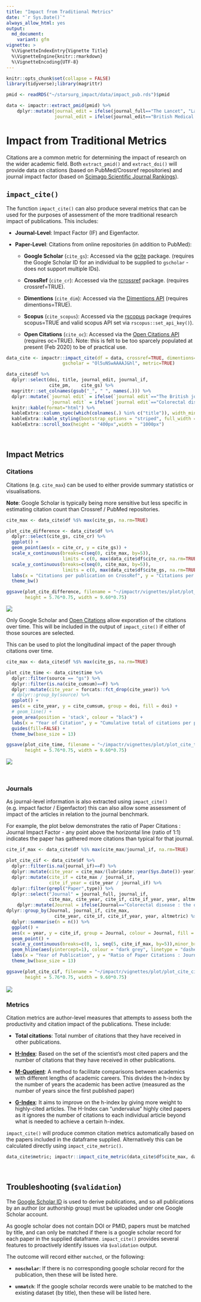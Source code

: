 ```yaml
---
title: "Impact from Traditional Metrics"
date: "`r Sys.Date()`"
always_allow_html: yes
output:
  md_document:
    variant: gfm
vignette: >
  %\VignetteIndexEntry{Vignette Title}
  %\VignetteEngine{knitr::rmarkdown}
  %\VignetteEncoding{UTF-8}
---
```

```r
knitr::opts_chunk$set(collapse = FALSE)
library(tidyverse);library(magrittr)

pmid <- readRDS("~/starsurg_impact/data/impact_pub.rds")$pmid

data <- impactr::extract_pmid(pmid) %>%
    dplyr::mutate(journal_edit = ifelse(journal_full=="The Lancet", "Lancet", journal_full),
                  journal_edit = ifelse(journal_edit=="British Medical Journal", "BMJ-British Medical Journal", journal_edit))
```

# Impact from Traditional Metrics

Citations are a common metric for determining the impact of research on the wider academic field. Both `extract_pmid()` and `extract_doi()` will provide data on citations (based on PubMed/Crossref repositories) and journal impact factor (based on [Scimago Scientific Journal Rankings](https://www.scimagojr.com)).

## **`impact_cite()`**

The function `impact_cite()` can also produce several metrics that can be used for the purposes of assessment of the more traditional research impact of publications. This includes:

* **Journal-Level**: Impact Factor (IF) and Eigenfactor.

* **Paper-Level**: Citations from online repositories (in addition to PubMed):

  + **Google Scholar** (`cite_gs`): Accessed via the [gcite](https://cran.r-project.org/web/packages/gcite/index.html) package.  (requires the Google Scholar ID for an individual to be supplied to `gscholar` - does not support multiple IDs).
  
  + **CrossRef** (`cite_cr`): Accessed via the [rcrossref](https://github.com/ropensci/rcrossref) package. (requires crossref=TRUE).
  
  + **Dimentions** (`cite_dim`): Accessed via the [Dimentions API](https://app.dimensions.ai/discover/publication) (requires dimentions=TRUE).
  
  + **Scopus** (`cite_scopus`): Accessed via the [rscopus](https://cran.r-project.org/web/packages/rscopus/index.html) package (requires scopus=TRUE and valid scopus API set via `rscopus::set_api_key()`). 
  
  + **Open Citations** (`cite_oc`): Accessed via the [Open Citations API](https://opencitations.net/index/coci/api/v1) (requires oc=TRUE). Note: this is felt to be too sparcely populated at present  (Feb 2020) to be of practical use.

```r
data_cite <- impactr::impact_cite(df = data, crossref=TRUE, dimentions=TRUE, scopus=FALSE, oc = TRUE,
                     gscholar = "Ol5uNSwAAAAJ&hl", metric=TRUE)
```

```r
data_cite$df %>%
  dplyr::select(doi, title, journal_edit, journal_if,
                cite_pm,	cite_gs) %>%
  magrittr::set_colnames(gsub("_", " ", names(.))) %>%
  dplyr::mutate(`journal edit` = ifelse(`journal edit`=="The British journal of surgery", "BJS", `journal edit`),
                `journal edit` = ifelse(`journal edit`=="Colorectal disease : the official journal of the Association of Coloproctology of Great Britain and Ireland", "Colorectal Disease", `journal edit`)) %>%
  knitr::kable(format="html") %>%
  kableExtra::column_spec(which(colnames(.) %in% c("title")), width_min="7in") %>%
  kableExtra::kable_styling(bootstrap_options = "striped", full_width = F) %>%
  kableExtra::scroll_box(height = "400px",width = "1000px")
```

&nbsp;

## **Impact Metrics**
### **Citations**
Citations (e.g. `cite_max`) can be used to either provide summary statistics or visualisations.

**Note**: Google Scholar is typically being more sensitive but less specific in estimating citation count than Crossref / PubMed repositories.

```r
cite_max <- data_cite$df %$% max(cite_gs, na.rm=TRUE)

plot_cite_difference <- data_cite$df %>%
  dplyr::select(cite_gs, cite_cr) %>%
  ggplot() +
  geom_point(aes(x = cite_cr, y = cite_gs)) + 
  scale_x_continuous(breaks=c(seq(0, cite_max, by=5)),
                     limits = c(0, max(data_cite$df$cite_cr, na.rm=TRUE)), expand = c(0, 0.5)) +
  scale_y_continuous(breaks=c(seq(0, cite_max, by=5)),
                     limits = c(0, max(data_cite$df$cite_gs, na.rm=TRUE)), expand = c(0, 0.5)) + 
  labs(x = "Citations per publication on CrossRef", y = "Citations per publication on Google Scholar") +
  theme_bw()

ggsave(plot_cite_difference, filename = "~/impactr/vignettes/plot/plot_cite_difference.png",
       height = 5.76*0.75, width = 9.60*0.75)
```

<img src="plot/plot_cite_difference.png" align="center"/>

Only Google Scholar and [Open Citations](https://opencitations.net/) allow exporation of the citations over time. This will be included in the output of `impact_cite()` if either of those sources are selected.

This can be used to plot the longitudinal impact of the paper through citations over time.

```r
cite_max <- data_cite$df %$% max(cite_gs, na.rm=TRUE)

plot_cite_time <- data_cite$time %>%
  dplyr::filter(source == "gs") %>% 
  dplyr::filter(is.na(cite_cumsum)==F) %>%
  dplyr::mutate(cite_year = forcats::fct_drop(cite_year)) %>%
  # dplyr::group_by(source) %>% 
  ggplot() +
  aes(x = cite_year, y = cite_cumsum, group = doi, fill = doi) + 
  # geom_line() + 
  geom_area(position = 'stack', colour = "black") + 
  labs(x = "Year of Citation", y = "Cumulative total of citations per publication") +
  guides(fill=FALSE) +
  theme_bw(base_size = 13)

ggsave(plot_cite_time, filename = "~/impactr/vignettes/plot/plot_cite_time.png",
       height = 5.76*0.75, width = 9.60*0.75)
```

<img src="plot/plot_cite_time.png" align="center"/>


&nbsp;

### **Journals**
As journal-level information is also extracted using `impact_cite()` (e.g. impact factor / Eigenfactor) this can also allow some assessment of impact of the articles in relation to the journal benchmark.

For example, the plot below demonstrates the ratio of Paper Citations : Journal Impact Factor - any point above the horizontal line (ratio of 1:1) indicates the paper has gathered more citations than typical for that journal.

```r
cite_if_max <- data_cite$df %$% max(cite_max/journal_if, na.rm=TRUE)

plot_cite_cif <- data_cite$df %>%
  dplyr::filter(is.na(journal_if)==F) %>%
  dplyr::mutate(cite_year = cite_max/(lubridate::year(Sys.Date())-year)) %>%
  dplyr::mutate(cite_if = cite_max / journal_if,
                cite_if_year = cite_year / journal_if) %>%
  dplyr::filter(grepl("Paper",type)) %>%
  dplyr::select("Journal" = journal_full, journal_if,
                cite_max, cite_year, cite_if, cite_if_year, year, altmetric) %>%
    dplyr::mutate(Journal = ifelse(Journal=="Colorectal disease : the official journal of the Association of Coloproctology of Great Britain and Ireland", "Colorectal disease", Journal)) %>%
dplyr::group_by(Journal, journal_if, cite_max,
                  cite_year, cite_if, cite_if_year, year, altmetric) %>%
  dplyr::summarise(n = n()) %>%
  ggplot() + 
  aes(x = year, y = cite_if, group = Journal, colour = Journal, fill = Journal) +
  geom_point() +
  scale_y_continuous(breaks=c(0, 1, seq(5, cite_if_max, by=5)),minor_breaks=NULL) +
  geom_hline(aes(yintercept=1), colour = "dark grey", linetype = "dashed") +
  labs(x = "Year of Publication", y = "Ratio of Paper Citations : Journal Impact Factor") +
  theme_bw(base_size = 13)

ggsave(plot_cite_cif, filename = "~/impactr/vignettes/plot/plot_cite_cif.png",
       height = 5.76*0.75, width = 9.60*0.75)
```

<img src="plot/plot_cite_cif.png" align="center"/>
&nbsp;

### **Metrics**
Citation metrics are author-level measures that attempts to assess both the productivity and citation impact of the publications. These include:

 - **Total citations**: Total number of citations that they have received in other publications.
 
 - **[H-Index](https://harzing.com/popbook/ch1_4_2.htm)**: Based on the set of the scientist's most cited papers and the number of citations that they have received in other publications.
 
 - **[M-Quotient](https://harzing.com/popbook/ch1_4_3.htm)**: A method to facilitate comparisons between academics with different lengths of academic careers. This divides the h-index by the number of years the academic has been active (measured as the number of years since the first published paper)
 
 - **[G-Index](https://harzing.com/popbook/ch1_4_6.htm)**: It aims to improve on the h-index by giving more weight to highly-cited articles. The H-Index can "undervalue" highly cited papers as it ignores the number of citations to each individual article beyond what is needed to achieve a certain h-index.

`impact_cite()` will produce common citation metrics automatically based on the papers included in the dataframe supplied. Alternatively this can be calculated directly using `impact_cite_metric()`. 

```r
data_cite$metric; impactr::impact_cite_metric(data_cite$df$cite_max, data_cite$df$year)
```

&nbsp;

## **Troubleshooting (`$validation`) **

The [Google Scholar ID](https://en.wikipedia.org/wiki/Template:Google_Scholar_id) is used to derive publications, and so all publications by an author (or authorship group) must be uploaded under one Google Scholar account.

As google scholar does not contain DOI or PMID, papers must be matched by title, and can only be matched if there is a google scholar record for each paper in the supplied dataframe. `impact_cite()` provides several features to proactively identify issues via `$validation` output. 

The outcome will record either `matched`, or the following:
 
* **`noscholar`**: If there is no corresponding google scholar record for the publication, then these will be listed here.

* **`unmatch`**: If the google scholar records were unable to be matched to the existing dataset (by title), then these will be listed here.
